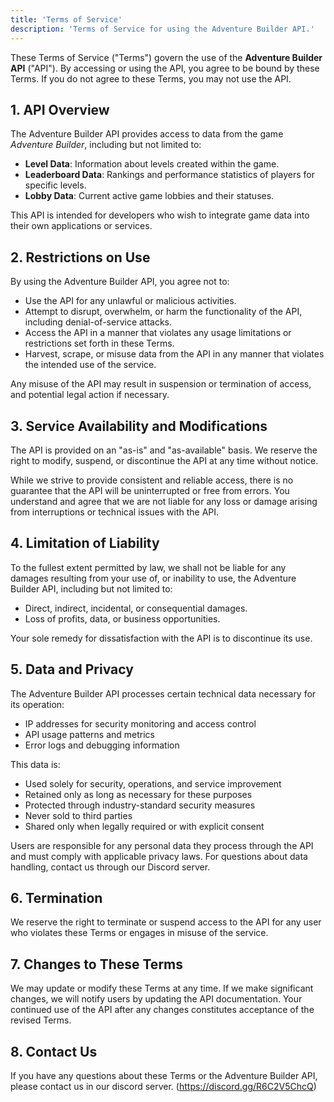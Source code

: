 ```yaml
---
title: 'Terms of Service'
description: 'Terms of Service for using the Adventure Builder API.'
---
```


These Terms of Service ("Terms") govern the use of the **Adventure Builder API** ("API"). By accessing or using the API, you agree to be bound by these Terms. If you do not agree to these Terms, you may not use the API.

## 1. API Overview

The Adventure Builder API provides access to data from the game *Adventure Builder*, including but not limited to:

- **Level Data**: Information about levels created within the game.
- **Leaderboard Data**: Rankings and performance statistics of players for specific levels.
- **Lobby Data**: Current active game lobbies and their statuses.

This API is intended for developers who wish to integrate game data into their own applications or services.

## 2. Restrictions on Use

By using the Adventure Builder API, you agree not to:

- Use the API for any unlawful or malicious activities.
- Attempt to disrupt, overwhelm, or harm the functionality of the API, including denial-of-service attacks.
- Access the API in a manner that violates any usage limitations or restrictions set forth in these Terms.
- Harvest, scrape, or misuse data from the API in any manner that violates the intended use of the service.

Any misuse of the API may result in suspension or termination of access, and potential legal action if necessary.

## 3. Service Availability and Modifications

The API is provided on an "as-is" and "as-available" basis. We reserve the right to modify, suspend, or discontinue the API at any time without notice.

While we strive to provide consistent and reliable access, there is no guarantee that the API will be uninterrupted or free from errors. You understand and agree that we are not liable for any loss or damage arising from interruptions or technical issues with the API.

## 4. Limitation of Liability

To the fullest extent permitted by law, we shall not be liable for any damages resulting from your use of, or inability to use, the Adventure Builder API, including but not limited to:

- Direct, indirect, incidental, or consequential damages.
- Loss of profits, data, or business opportunities.

Your sole remedy for dissatisfaction with the API is to discontinue its use.

## 5. Data and Privacy
The Adventure Builder API processes certain technical data necessary for its operation:
- IP addresses for security monitoring and access control
- API usage patterns and metrics
- Error logs and debugging information 

This data is:
- Used solely for security, operations, and service improvement
- Retained only as long as necessary for these purposes
- Protected through industry-standard security measures
- Never sold to third parties
- Shared only when legally required or with explicit consent

Users are responsible for any personal data they process through the API and must comply with applicable privacy laws. For questions about data handling, contact us through our Discord server.

## 6. Termination

We reserve the right to terminate or suspend access to the API for any user who violates these Terms or engages in misuse of the service.

## 7. Changes to These Terms

We may update or modify these Terms at any time. If we make significant changes, we will notify users by updating the API documentation. Your continued use of the API after any changes constitutes acceptance of the revised Terms.

## 8. Contact Us

If you have any questions about these Terms or the Adventure Builder API, please contact us in our discord server. (https://discord.gg/R6C2V5ChcQ)
